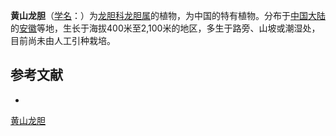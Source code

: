 {{Speciesbox
| name = 黄山龙胆
| status = 
| status_system = 
| image =
| genus = Gentiana
| species = delicata
| authority = Hance
}}

'''黄山龙胆'''（[[学名|学名]]：{{lang|la|''Gentiana delicata''}}）为[[龙胆科|龙胆科]][[龙胆属|龙胆属]]的植物，为中国的特有植物。分布于[[中国大陆|中国大陆]]的[[安徽|安徽]]等地，生长于海拔400米至2,100米的地区，多生于路旁、山坡或潮湿处，目前尚未由人工引种栽培。

== 参考文献 ==
<div class="references-small">
* {{cite web| url =http://www.bioinfo.cn/db05/KmzwSpecies.php?action=view&id=9353| title =黄山龙胆| work =《中国高等植物数据库全库》| publisher =中国科学院微生物研究所| author =昆明植物研究所| accessdate =2009-02-24| deadurl =yes| archiveurl =https://web.archive.org/web/20160305024800/http://www.bioinfo.cn/db05/KmzwSpecies.php?action=view&id=9353| archivedate =2016-03-05}}
</div>
{{Taxonbar|from=Q11177423}}

[[Category:龙胆属|黄山龙胆]]


{{植物小作品}}